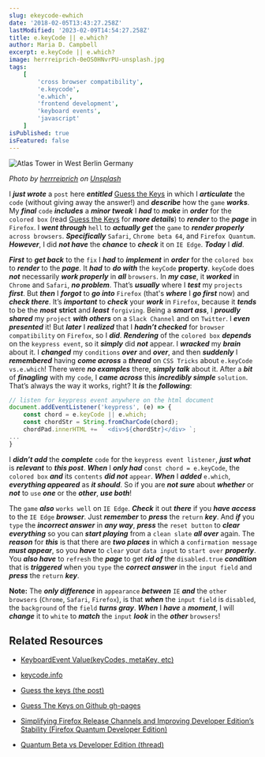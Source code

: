 ```yaml
---
slug: ekeycode-ewhich
date: '2018-02-05T13:43:27.258Z'
lastModified: '2023-02-09T14:54:27.258Z'
title: e.keyCode || e.which?
author: Maria D. Campbell
excerpt: e.keyCode || e.which?
image: herrreiprich-0eOS0HNvrPU-unsplash.jpg
tags:
    [ 
        'cross browser compatibility',
        'e.keycode',
        'e.which',
        'frontend development',
        'keyboard events',
        'javascript'
    ]
isPublished: true
isFeatured: false
---
```


![Atlas Tower in West Berlin Germany](herrreiprich-0eOS0HNvrPU-unsplash.jpg)

*Photo by [herrreiprich](https://unsplash.com/@herrreiprich) on [Unsplash](https://unsplash.com/photos/0eOS0HNvrPU)*

I ***just wrote*** a `post` here ***entitled*** [Guess the Keys](/posts/guess-the-keys/) in which I ***articulate*** the `code` (without giving away the answer!) and ***describe*** how
the `game` ***works***. My ***final*** `code` ***includes*** a ***minor tweak*** I ***had*** to ***make*** in ***order*** for the `colored box` (read [Guess the Keys](/posts/guess-the-keys/) for ***more details***) to ***render*** to the ***page*** in `Firefox`. I ***went through*** `hell` to ***actually get*** the `game` to ***render properly*** `across browsers`. **_Specifically_** `Safari`, `Chrome beta 64`, and `Firefox Quantum`. ***However***, I did ***not have*** the ***chance*** to ***check*** it on `IE Edge`. ***Today*** I ***did***.

***First*** to ***get back*** to the `fix` I ***had*** to ***implement*** in ***order*** for the `colored box` to ***render*** to the ***page***. It ***had*** to ***do with*** the `keyCode` **property**. `keyCode` does ***not*** necessarily ***work properly*** in ***all*** `browsers`. In ***my case***, it ***worked*** in `Chrome` and `Safari`, ***no problem***. That’s ***usually*** where I ***test*** my `projects`
***first***. But ***then*** I ***forgot*** to ***go into*** `Firefox` (that's ***where*** I ***go first*** now) and ***check there***. It’s ***important*** to ***check*** your ***work*** in `Firefox`, because it ***tends*** to be the **_most_** **strict** and **_least_** `forgiving`. Being a ***smart ass***, I ***proudly shared*** my `project` ***with others*** on a `Slack Channel` and on `Twitter`. I ***even presented*** it! But ***later*** I **_realized_** that I ***hadn’t checked*** for `browser compatibility` on `Firefox`, so I ***did***. ***Rendering*** of the `colored box` ***depends*** on the `keypress event`, so it ***simply*** did ***not*** appear. I ***wracked*** my ***brain*** about it. I ***changed*** my `conditions` ***over*** and ***over***, and then ***suddenly*** I ***remembered*** having ***come across*** a **_thread_** on `CSS Tricks` about `e.keyCode vs.e.which`! There were ***no examples*** there, ***simply talk*** about it. After a ***bit*** of ***finagling*** with my `code`, I ***came across*** this ***incredibly simple*** `solution`. That’s always the way it works, right? It ***is*** the ***following***:

```js
// listen for keypress event anywhere on the html document
document.addEventListener('keypress', (e) => {
    const chord = e.keyCode || e.which;
    const chordStr = String.fromCharCode(chord);
    chordPad.innerHTML += ` <div>${chordStr}</div> `;
...
}
```

I ***didn’t add*** the ***complete*** `code` for the `keypress event listener`, ***just what*** is
***relevant*** to ***this post***. ***When*** I ***only had*** `const chord = e.keyCode`, the `colored box` ***and*** its `contents` ***did not*** `appear`. ***When*** I **_added_** `e.which`, ***everything appeared*** as ***it should***. So if you are ***not sure*** about ***whether*** or ***not*** to `use` ***one*** or the ***other***, ***use both***!

The `game` ***also*** `works well` on `IE Edge`. ***Check*** it out ***there*** if you ***have access*** to the `IE Edge` ***browser***. Just ***remember*** to **_press_** the `return` ***key***.
And ***if*** you `type` the ***incorrect answer*** in ***any way***, **_press_** the `reset button` to ***clear everything*** so you can ***start playing*** from a `clean slate`
***all over*** again. The ***reason*** for ***this*** is that there are ***two places*** in which a
`confirmation message` ***must appear***, so you ***have*** to `clear` your `data input` to `start over` ***properly***. You ***also have*** to `refresh` the ***page*** to get ***rid of*** the
`disabled.true` ***condition*** that is **_triggered_** when you `type` the ***correct answer*** in the `input field` and **_press_** the `return` ***key***.

**Note:** The ***only difference*** in `appearance` ***between*** `IE` ***and*** the `other browsers`
(`Chrome`, `Safari`, `Firefox`), is that ***when*** the `input field` is `disabled`, the
`background` of the `field` ***turns gray***. ***When*** I ***have*** a ***moment***, I will ***change*** it to `white` to ***match*** the `input` ***look*** in the ***other*** `browsers`!

## Related Resources

- [KeyboardEvent Value(keyCodes, metaKey, etc)](https://css-tricks.com/snippets/javascript/javascript-keycodes/)

- [keycode.info](http://keycode.info/)

- [Guess the keys (the post)](/blog/guess-the-keys/)

- [Guess The Keys on Github gh-pages](https://interglobalmedia.github.io/guess-the-keys/)

- [Simplifying Firefox Release Channels and Improving Developer Edition’s Stability (Firefox Quantum Developer Edition)](https://hacks.mozilla.org/2017/04/simplifying-firefox-release-channels/)

- [Quantum Beta vs Developer Edition (thread)](https://hacks.mozilla.org/2017/04/simplifying-firefox-release-channels/)

